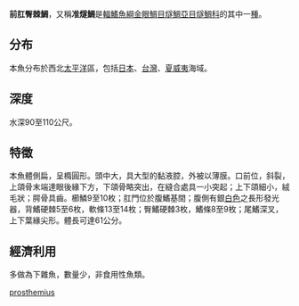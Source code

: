 {{Speciesbox
| status = NE
| status_system = IUCN3.1
| genus = Hoplostethus
| species = prosthemius
| authority = Jordan & Fowler, 1902. 
}}
'''前肛臀棘鯛'''，又稱'''准燧鯛'''是[[輻鰭魚綱|輻鰭魚綱]][[金眼鯛目|金眼鯛目]][[燧鯛亞目|燧鯛亞目]][[燧鯛科|燧鯛科]]的其中一[[種|種]]。

==分布==
本魚分布於西北[[太平洋|太平洋]]區，包括[[日本|日本]]、[[台灣|台灣]]、[[夏威夷|夏威夷]]海域。

==深度==
水深90至110公尺。

==特徵==
本魚體側扁，呈橢圓形。頭中大，具大型的黏液腔，外被以薄膜。口前位，斜裂，上頜骨末端達眼後緣下方，下頜骨略突出，在縫合處具一小突起；上下頜細小，絨毛狀；腭骨具齒。櫛鱗9至10枚；肛門位於腹鰭基間；腹側有銀[[白色|白色]]之長形發光器，背鰭硬棘5至6枚，軟條13至14枚；臀鰭硬棘3枚，鰭條8至9枚；尾鰭深叉，上下葉緣尖形。體長可達61公分。

==經濟利用==
多做為下雜魚，數量少，非食用性魚類。

[[Category:胸棘鯛屬|prosthemius]]